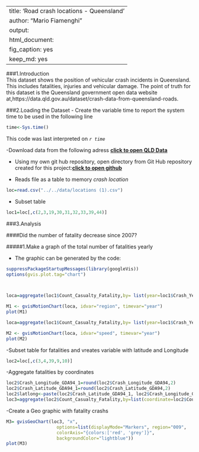 
---
title: 'Road crash locations - Queensland '
author: "Mario Fiamenghi"
output:
  html_document:
    fig_caption: yes
    keep_md: yes
---
###1.Introduction  
This dataset shows the position of vehicular crash incidents in Queensland. This includes fatalities, injuries and vehicular damage. The point of truth for this dataset is the Queensland government open data website at,https://data.qld.gov.au/dataset/crash-data-from-queensland-roads.

###2.Loading the  Dataset
- Create the variable time to report the system time to be used in the following line

```r
time<-Sys.time()
```
This code was last interpreted on *`r time`*  


-Download data from the following adress **[click to open QLD Data](https://data.qld.gov.au/dataset/crash-data-from-queensland-roads)**

- Using my own git hub repository, open directory from Git Hub repository created for this project:**[click to open github](https://github.com/fiamen/crash)**



- Reads file as a table to memory *crash location*
```r
loc=read.csv("../../data/locations (1).csv")
``` 
- Subset table
```r
loc1=loc[,c(2,3,19,30,31,32,33,39,44)]
```



###3.Analysis

####Did the number of fatality decrease since 2007?

#####1.Make a graph  of the total number of fatalities yearly




- The graphic can be generated by the code:
```r
suppressPackageStartupMessages(library(googleVis))
options(gvis.plot.tag="chart")

   
```

```r
loca=aggregate(loc1$Count_Casualty_Fatality,by= list(year=loc1$Crash_Year,region=loc1$Loc_Queensland_Transport_Region),sum,na=TRUE)

```
```r

M1 <- gvisMotionChart(loca, idvar="region", timevar="year")
plot(M1)
```
```r
loca=aggregate(loc1$Count_Casualty_Fatality,by= list(year=loc1$Crash_Year,speed=loc1$Crash_Speed_Limit),sum,na=TRUE)

```
```r

M2 <- gvisMotionChart(loca, idvar="speed", timevar="year")
plot(M2)
```

-Subset table for fatalities and vreates variable with latitude and Longitude
```r
loc2=loc[,c(3,4,39,9,10)]

```
-Aggregate fatalities by coordinates
```r
loc2$Crash_Longitude_GDA94_1=round(loc2$Crash_Longitude_GDA94,2)
loc2$Crash_Latitude_GDA94_1=round(loc2$Crash_Latitude_GDA94,2)
loc2$latlong<-paste(loc2$Crash_Latitude_GDA94_1, loc2$Crash_Longitude_GDA94_1, sep=":")
loc3=aggregate(loc2$Count_Casualty_Fatality,by=list(coordinate=loc2$Count_Casualty_Fatality),sum,na=TRUE)
```


-Create a Geo graphic with fatality crashs
```r
M3= gvisGeoChart(loc3, "x",
                   options=list(displayMode="Markers", region="009",
                   colorAxis="{colors:['red', 'grey']}",
                   backgroundColor="lightblue"))
plot(M3)

```

